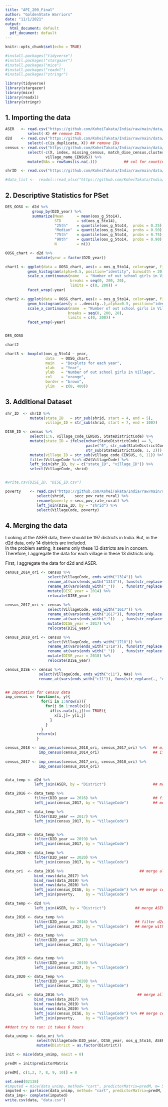 ---
title: "API_209_Final"
author: "GoldenState Warriors"
date: "11/1/2021"
output:
  html_document: default
  pdf_document: default
---

```{r setup, include = TRUE}
knitr::opts_chunk$set(echo = TRUE)

#install.packages("tidyverse")
#install.packages("stargazer")
#install.packages("mice")
#install.packages("readxl")
#install.packages("stringr")

library(tidyverse)
library(stargazer)
library(mice)
library(readxl)
library(stringr)


```

## 1. Importing the data

```{r import data, include = TRUE}
ASER   <- read.csv("https://github.com/KoheiTakata/India/raw/main/data/aser_data.csv") %>% 
          select(-X) ## remove IDs
d2d    <- read.csv("https://github.com/KoheiTakata/India/raw/main/data/d2d_data.csv") %>% 
          select(-c(is_duplicate, X)) ## remove IDs
census <- read.csv("https://github.com/KoheiTakata/India/raw/main/data/dise_census_training.csv") %>% 
          select(-c(X, index, missing_census, match_dise_census,cluster_name_DISE, ## remove non-necessary cols
                  village_name_CENSUS)) %>% 
          mutate(NAs = rowSums(is.na(.)))            ## col for counting NAs in a row

shrID  <- read.csv("https://github.com/KoheiTakata/India/raw/main/data/shrug_names.csv") 

#data_list <-  readxl::read_xlsx("https://github.com/KoheiTakata/India/raw/main/data/data_dictionary.xlsx")
```

## 2. Descriptive Statistics for PSet


```{r descriptive, include = FALSE}
DES_OOSG <- d2d %>% 
            group_by(D2D_year) %>% 
            summarize(Mean      = mean(oos_g_5to14),
                      STD       = sd(oos_g_5to14),
                      "25th"    = quantile(oos_g_5to14,  probs = 0.25),
                      "Median"  = quantile(oos_g_5to14,  probs = 0.50),
                      "75th"    = quantile(oos_g_5to14,  probs = 0.75),
                      "90th"    = quantile(oos_g_5to14,  probs = 0.90),
                      N         = n())

OOSG_chart <- d2d %>% 
              mutate(year = factor(D2D_year))

chart1 <- ggplot(data = OOSG_chart, aes(x = oos_g_5to14, color=year, fill=year))+
          geom_histogram(alpha=0.5, position="identity", binwidth = 20)+
          scale_x_continuous(name   = "Number of out school girls in Village",
                             breaks = seq(0, 200, 20),
                             limits = c(0, 200)) +
          facet_wrap(~year)

chart2 <- ggplot(data = OOSG_chart, aes(x = oos_g_5to14, color=year, fill=year))+
          geom_histogram(aes(y = ..density..),alpha=0.5, position="identity", binwidth = 5)+
          scale_x_continuous(name  = "Number of out school girls in Village",
                            breaks = seq(0, 200, 20),
                            limits = c(0, 200)) +
          facet_wrap(~year)


DES_OOSG

chart2

chart3 <- boxplot(oos_g_5to14 ~ year, 
                  data   = OOSG_chart, 
                  main   = "Boxplots for each year",
                  xlab   = "Year", 
                  ylab   = "Number of out school girls in Village", 
                  col    = "orange", 
                  border = "brown",
                  ylim   = c(0, 400)) 

```


## 3. Additional Dataset
```{r additional data, include = TRUE}

shr_ID  <- shrID %>% 
           mutate(state_ID   = str_sub(shrid, start = 4, end = 5),
                  village_ID = str_sub(shrid, start = 7, end = 100)) 

DISE_ID <- census %>% 
           select(1:6, village_code_CENSUS, StateDistrictCode) %>% 
           mutate(state_ID = ifelse(nchar(StateDistrictCode) == 3,        # if 3 => "0X", if 4 => "XX"
                                    paste("0", str_sub(StateDistrictCode, 1, 1), sep = ""),
                                    str_sub(StateDistrictCode, 1, 2))) %>% 
           mutate(village_ID = str_sub(village_code_CENSUS, 6, 11)) %>% 
           filter(VillageCode %in% d2d$VillageCode) %>% 
           left_join(shr_ID, by = c("state_ID", "village_ID")) %>% 
           select(VillageCode, shrid)


#write.csv(DISE_ID, "DISE_ID.csv")

poverty    <- read.csv("https://github.com/KoheiTakata/India/raw/main/data/shrug_secc_poverty_rate.csv") %>% 
              select(shrid,    secc_pov_rate_rural) %>% 
              rename(poverty = secc_pov_rate_rural) %>% 
              left_join(DISE_ID, by = "shrid") %>% 
              select(VillageCode, poverty)

```

## 4. Merging the data
Looking at the ASER data, there should be 197 districts in India. But, in the d2d data, only 14 districts are included.  
In the problem setting, it seems only these 13 districts are in concern. Therefore, I aggregate the data for each village in these 13 districts only.

First, I aggregate the data for d2d and ASER.

```{r merge_data, include=TRUE}
census_2014_ori <- census %>%                                                                 
                   select(VillageCode, ends_with("1314")) %>%                                ## extract DISE data for 2013/14
                   rename_at(vars(ends_with("1314")), funs(str_replace(., "1314", ""))) %>%  ## remove last digit of 1314
                   rename_at(vars(ends_with("_"))   , funs(str_replace(., "_", ""))) %>%     ## remove last _ for "village_"
                   mutate(DISE_year = 2014) %>%                                              ## record DISE base year
                   relocate(DISE_year)                                                       ## move the DISE_year to the first col
              
census_2017_ori <- census %>% 
                   select(VillageCode, ends_with("1617")) %>% 
                   rename_at(vars(ends_with("1617")), funs(str_replace(., "1617", ""))) %>% 
                   rename_at(vars(ends_with("_"))   , funs(str_replace(., "_", ""))) %>% 
                   mutate(DISE_year = 2017) %>% 
                   relocate(DISE_year)

census_2018_ori <- census %>% 
                   select(VillageCode, ends_with("1718")) %>% 
                   rename_at(vars(ends_with("1718")), funs(str_replace(., "1718", ""))) %>% 
                   rename_at(vars(ends_with("_"))   , funs(str_replace(., "_", ""))) %>% 
                   mutate(DISE_year = 2018) %>% 
                   relocate(DISE_year)

census_DISE <- census %>% 
               select(VillageCode, ends_with("c11"), NAs) %>%                           ## extract cols for census data
               rename_at(vars(ends_with("c11")), funs(str_replace(., "c11", "")))       ## remove last c11



```

```{r data_imputation_census, include=TRUE}
## Imputation for Census data
imp_census <- function(x, y){
                for(i in 1:nrow(x)){
                  for(j in 1:ncol(x)){
                    if(is.na(x[i,j])== TRUE){
                      x[i,j]= y[i,j]
                    }  
                  }
                }
              return(x)
              }

census_2018 <- imp_census(census_2018_ori, census_2017_ori) %>%   ## missing value for 2018 <- imputed by 2017
               imp_census(census_2014_ori)                        ## if still missing       <- imputed by 2014
               
census_2017 <- imp_census(census_2017_ori, census_2018_ori) %>% 
               imp_census(census_2014_ori)


data_temp <- d2d %>% 
             left_join(ASER, by = "District")                     ## merge ASER into d2d

data_2016 <- data_temp %>% 
             filter(D2D_year == 2016) %>%                         ## filter d2d 2016 data
             left_join(census_2017, by = "VillageCode")           ## merge with DISE 2017 year (closest year)

data_2017 <- data_temp %>% 
             filter(D2D_year == 2017) %>% 
             left_join(census_2017, by = "VillageCode")


data_2019 <- data_temp %>% 
             filter(D2D_year == 2019) %>% 
             left_join(census_2017, by = "VillageCode")

data_2020 <- data_temp %>% 
             filter(D2D_year == 2020) %>% 
             left_join(census_2017, by = "VillageCode")

data_ori  <- data_2016 %>%                                  ## merge all filtered data for d2d and DISE
             bind_rows(data_2017) %>% 
             bind_rows(data_2019) %>% 
             bind_rows(data_2020) %>% 
             left_join(census_DISE, by = "VillageCode") %>% ## merge census data
             left_join(poverty,     by = "VillageCode")

```

```{r data_aggregate, include = FALSE}
data_temp <- d2d %>% 
             left_join(ASER, by = "District")             ## merge ASER into d2d

data_2016 <- data_temp %>% 
             filter(D2D_year == 2016) %>%                 ## filter d2d 2016 data
             left_join(census_2017, by = "VillageCode")   ## merge with DISE 2017 year (closest year)

data_2017 <- data_temp %>% 
             filter(D2D_year == 2017) %>% 
             left_join(census_2017, by = "VillageCode")


data_2019 <- data_temp %>% 
             filter(D2D_year == 2019) %>% 
             left_join(census_2017, by = "VillageCode")

data_2020 <- data_temp %>% 
             filter(D2D_year == 2020) %>% 
             left_join(census_2017, by = "VillageCode")

data_ori  <- data_2016 %>%                                 ## merge all filtered data for d2d and DISE
             bind_rows(data_2017) %>% 
             bind_rows(data_2019) %>% 
             bind_rows(data_2020) %>% 
             left_join(census_DISE, by = "VillageCode") %>% ## merge census data
             left_join(poverty,     by = "VillageCode")

```

```{r data_imputation_all, include= TRUE}

##dont try to run: it takes 6 hours

data_unimp <- data_ori %>% 
              select(VillageCode:D2D_year, DISE_year, oos_g_5to14, ASER, village:poverty) %>% 
              mutate(District = as.factor(District))

init <- mice(data_unimp, maxit = 0)

predM = init$predictorMatrix

predM[, c(1,2, 7, 8, 9, 10)] = 0

set.seed(02138)
#imputed = mice(data_unimp, method= "cart", predictorMatrix=predM, m= 5, maxit = 5) 
imputed <- parlmice(data_unimp, method= "cart", predictorMatrix=predM, m =5, maxit = 4) 
data_imp<- complete(imputed)
write.csv(data, "data.csv")
```

